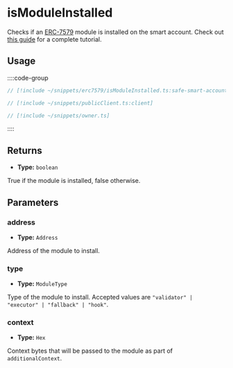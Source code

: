 
<VersionWarning version="0.2" />

# isModuleInstalled

Checks if an [ERC-7579](https://eips.ethereum.org/EIPS/eip-7579) module is installed on the smart account. Check out [this guide](/permissionless/core/how-to/accounts/use-erc7579-account) for a complete tutorial.

## Usage

::::code-group

```ts [example.ts]
// [!include ~/snippets/erc7579/isModuleInstalled.ts:safe-smart-account-client]
```

```ts [publicClient.ts]
// [!include ~/snippets/publicClient.ts:client]
```

```ts [owner.ts]
// [!include ~/snippets/owner.ts]
```

::::

## Returns

- **Type:** `boolean`

True if the module is installed, false otherwise.

## Parameters

### address

- **Type:** `Address`

Address of the module to install.

### type

- **Type:** `ModuleType`

Type of the module to install. Accepted values are `"validator" | "executor" | "fallback" | "hook"`.

### context

- **Type:** `Hex`

Context bytes that will be passed to the module as part of `additionalContext`.
